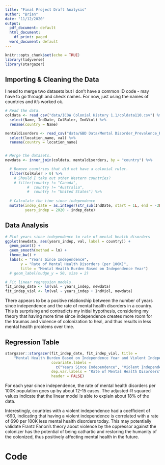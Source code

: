 ```yaml
---
title: "Final Project Draft Analysis"
author: "Brian"
date: "11/12/2020"
output:
  pdf_document: default
  html_document:
    df_print: paged
  word_document: default
---
```


```r
knitr::opts_chunk$set(echo = TRUE)
library(tidyverse)
library(stargazer)
```


## Importing & Cleaning the Data

I need to merge two datasets but I don't have a common ID code - may have to go through  and check names. For now, just using the names of countries and it's worked ok.

```r
# Read the data.
coldata <- read_csv("data/ICOW Colonial History 1.1/coldata110.csv") %>%
  select(Name, IndDate, ColRuler, IndViol) %>%
  rename(country = Name)

mentaldisorders <- read_csv("data/GBD Data/Mental Disorder_Prevalence_Percent_IHME-GBD_2019/Rate_Prevalence_IHME-GBD_2019_DATA-aed48dc0-1.csv") %>%
  select(location_name, val) %>%
  rename(country = location_name)


# Merge the datasets.
newdata <- inner_join(coldata, mentaldisorders, by = "country") %>% 

  # Remove countries that did not have a colonial ruler.
  filter(ColRuler > 0) %>%
    # Should I take out other Western countries?
    # filter(country != "Canada",
          #  country != "Australia",
          #  country != "United States") %>%
  
  # Calculate the time since independence 
  mutate(indep_date = as.integer(str_sub(IndDate, start = 1L, end = -3L)), 
         years_indep = 2020 - indep_date)
```

## Data Analysis

```r
# Plot years since independence to rate of mental health disorders
ggplot(newdata, aes(years_indep, val, label = country)) + 
  geom_point() + 
  geom_smooth(method = lm) + 
  theme_bw() +
  labs(x = "Years Since Independence",
       y = "Rate of Mental Health Disorders (per 100K)",
       title = "Mental Health Burden Based on Independence Year")
  # geom_label(nudge_y = 50, size = 2)

# Fit linear regression models.
fit_indep_date <- lm(val ~ years_indep, newdata) 
fit_indep_viol <- lm(val ~ years_indep + IndViol, newdata) 

```
There appears to be a positive relationship between the number of years since independence and the rate of mental health disorders in a country. This is surprising and contradicts my initial hypothesis, considering my theory that having more time since independence creates more room for the traumas and violence of colonization to heal, and thus results in less mental health problems over time. 

\newpage

## Regression Table

```r
stargazer::stargazer(fit_indep_date, fit_indep_viol, title = 
    "Mental Health Burden Based on Independence Year and Violent Independence",
                     covariate.labels = 
                       c("Years Since Independence", "Violent Independence"),
                     dep.var.labels = "Rate of Mental Health Disorders",
                     header = FALSE)

```
For each year since independence, the rate of mental health disorders per 100K population goes up by about 12-15 cases. The adjusted-R squared values indicate that the linear model is able to explain about 18% of the data.

Interestingly, countries with a violent independence had a coefficient of -690, indicating that having a violent independence is correlated with a rate of 690 per 100K less mental health disorders today. This may potentially validate Frantz Fanon's theory about violence by the oppressor against the colonizer has the potential of being cathartic and restoring the humanity of the colonized, thus positively affecting mental health in the future.

# Code

```r
```
